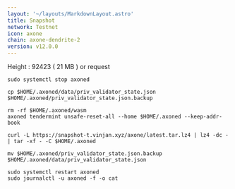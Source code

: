 ```yaml
---
layout: '~/layouts/MarkdownLayout.astro'
title: Snapshot
network: Testnet
icon: axone
chain: axone-dendrite-2
version: v12.0.0
---
```

Height : 92423 ( 21 MB ) or request

```
sudo systemctl stop axoned
```
```
cp $HOME/.axoned/data/priv_validator_state.json $HOME/.axoned/priv_validator_state.json.backup
```
```
rm -rf $HOME/.axoned/wasm
axoned tendermint unsafe-reset-all --home $HOME/.axoned --keep-addr-book
```
```
curl -L https://snapshot-t.vinjan.xyz/axone/latest.tar.lz4 | lz4 -dc - | tar -xf - -C $HOME/.axoned
```
```
mv $HOME/.axoned/priv_validator_state.json.backup $HOME/.axoned/data/priv_validator_state.json
```
```
sudo systemctl restart axoned
sudo journalctl -u axoned -f -o cat
```
